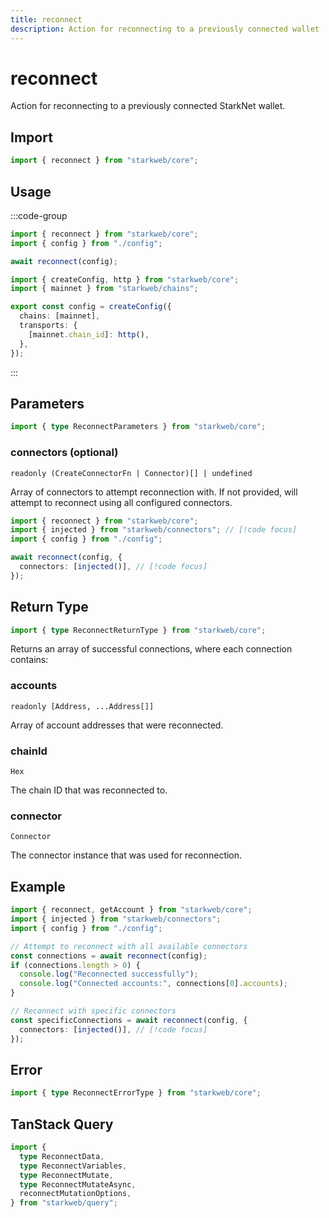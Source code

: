 ```yaml
---
title: reconnect
description: Action for reconnecting to a previously connected wallet
---
```


# reconnect

Action for reconnecting to a previously connected StarkNet wallet.

## Import

```ts
import { reconnect } from "starkweb/core";
```

## Usage

:::code-group

```ts [index.ts]
import { reconnect } from "starkweb/core";
import { config } from "./config";

await reconnect(config);
```

```ts [config.ts]
import { createConfig, http } from "starkweb/core";
import { mainnet } from "starkweb/chains";

export const config = createConfig({
  chains: [mainnet],
  transports: {
    [mainnet.chain_id]: http(),
  },
});
```

:::

## Parameters

```ts
import { type ReconnectParameters } from "starkweb/core";
```

### connectors (optional)

`readonly (CreateConnectorFn | Connector)[] | undefined`

Array of connectors to attempt reconnection with. If not provided, will attempt to reconnect using all configured connectors.

```ts [index.ts]
import { reconnect } from "starkweb/core";
import { injected } from "starkweb/connectors"; // [!code focus]
import { config } from "./config";

await reconnect(config, {
  connectors: [injected()], // [!code focus]
});
```

## Return Type

```ts
import { type ReconnectReturnType } from "starkweb/core";
```

Returns an array of successful connections, where each connection contains:

### accounts

`readonly [Address, ...Address[]]`

Array of account addresses that were reconnected.

### chainId

`Hex`

The chain ID that was reconnected to.

### connector

`Connector`

The connector instance that was used for reconnection.

## Example

```ts [example.ts]
import { reconnect, getAccount } from "starkweb/core";
import { injected } from "starkweb/connectors";
import { config } from "./config";

// Attempt to reconnect with all available connectors
const connections = await reconnect(config);
if (connections.length > 0) {
  console.log("Reconnected successfully");
  console.log("Connected accounts:", connections[0].accounts);
}

// Reconnect with specific connectors
const specificConnections = await reconnect(config, {
  connectors: [injected()], // [!code focus]
});
```

## Error

```ts
import { type ReconnectErrorType } from "starkweb/core";
```

## TanStack Query

```ts
import {
  type ReconnectData,
  type ReconnectVariables,
  type ReconnectMutate,
  type ReconnectMutateAsync,
  reconnectMutationOptions,
} from "starkweb/query";
```
